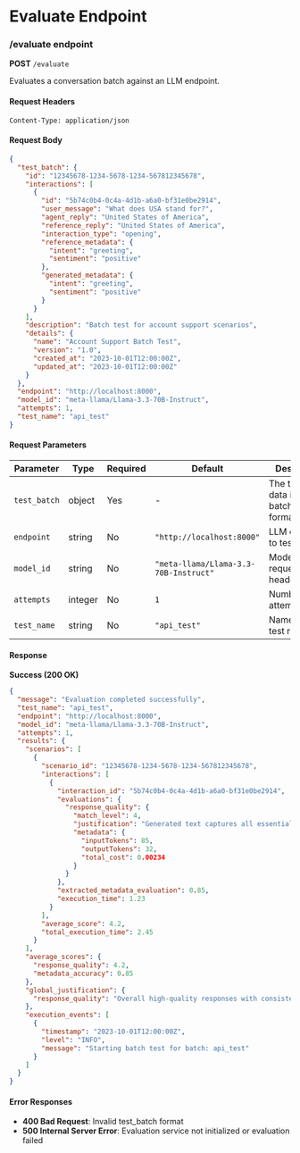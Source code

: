 # Evaluate Endpoint


### /evaluate endpoint

**POST** `/evaluate`

Evaluates a conversation batch against an LLM endpoint.

#### Request Headers

```
Content-Type: application/json
```

#### Request Body

```json
{
  "test_batch": {
    "id": "12345678-1234-5678-1234-567812345678",
    "interactions": [
      {
        "id": "5b74c0b4-0c4a-4d1b-a6a0-bf31e0be2914",
        "user_message": "What does USA stand for?",
        "agent_reply": "United States of America",
        "reference_reply": "United States of America",
        "interaction_type": "opening",
        "reference_metadata": {
          "intent": "greeting",
          "sentiment": "positive"
        },
        "generated_metadata": {
          "intent": "greeting",
          "sentiment": "positive"
        }
      }
    ],
    "description": "Batch test for account support scenarios",
    "details": {
      "name": "Account Support Batch Test",
      "version": "1.0",
      "created_at": "2023-10-01T12:00:00Z",
      "updated_at": "2023-10-01T12:00:00Z"
    }
  },
  "endpoint": "http://localhost:8000",
  "model_id": "meta-llama/Llama-3.3-70B-Instruct",
  "attempts": 1,
  "test_name": "api_test"
}
```

#### Request Parameters

| Parameter | Type | Required | Default | Description |
|-----------|------|----------|---------|-------------|
| `test_batch` | object | Yes | - | The test batch data in batch_test.json format |
| `endpoint` | string | No | `"http://localhost:8000"` | LLM endpoint to test against |
| `model_id` | string | No | `"meta-llama/Llama-3.3-70B-Instruct"` | Model ID for request headers |
| `attempts` | integer | No | `1` | Number of test attempts |
| `test_name` | string | No | `"api_test"` | Name for the test run |

#### Response

**Success (200 OK)**

```json
{
  "message": "Evaluation completed successfully",
  "test_name": "api_test",
  "endpoint": "http://localhost:8000",
  "model_id": "meta-llama/Llama-3.3-70B-Instruct",
  "attempts": 1,
  "results": {
    "scenarios": [
      {
        "scenario_id": "12345678-1234-5678-1234-567812345678",
        "interactions": [
          {
            "interaction_id": "5b74c0b4-0c4a-4d1b-a6a0-bf31e0be2914",
            "evaluations": {
              "response_quality": {
                "match_level": 4,
                "justification": "Generated text captures all essential meaning with minor stylistic differences.",
                "metadata": {
                  "inputTokens": 85,
                  "outputTokens": 32,
                  "total_cost": 0.00234
                }
              }
            },
            "extracted_metadata_evaluation": 0.85,
            "execution_time": 1.23
          }
        ],
        "average_score": 4.2,
        "total_execution_time": 2.45
      }
    ],
    "average_scores": {
      "response_quality": 4.2,
      "metadata_accuracy": 0.85
    },
    "global_justification": {
      "response_quality": "Overall high-quality responses with consistent accuracy"
    },
    "execution_events": [
      {
        "timestamp": "2023-10-01T12:00:00Z",
        "level": "INFO",
        "message": "Starting batch test for batch: api_test"
      }
    ]
  }
}
```

#### Error Responses

- **400 Bad Request**: Invalid test_batch format
- **500 Internal Server Error**: Evaluation service not initialized or evaluation failed

